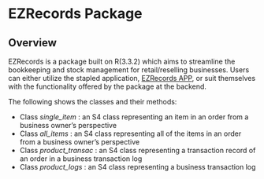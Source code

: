 # **EZRecords Package**



## Overview
EZRecords is a package built on R(3.3.2) which aims to streamline the bookkeeping and stock management for retail/reselling businesses. Users can either utilize the stapled application, [EZRecords APP](https://samantheluidatascience.shinyapps.io/EZRecords_App_Demo/), or suit themselves with the functionality offered by the package at the backend.

The following shows the classes and their methods:

* Class *single_item* : an S4 class representing an item in an order from a business owner's perspective
* Class *all_items* : an S4 class representing all of the items in an order from a business owner's perspective
* Class *product_transac* : an S4 class representing a transaction record of an order in a business transaction log
* Class *product_logs* : an S4 class representing a business transaction log
